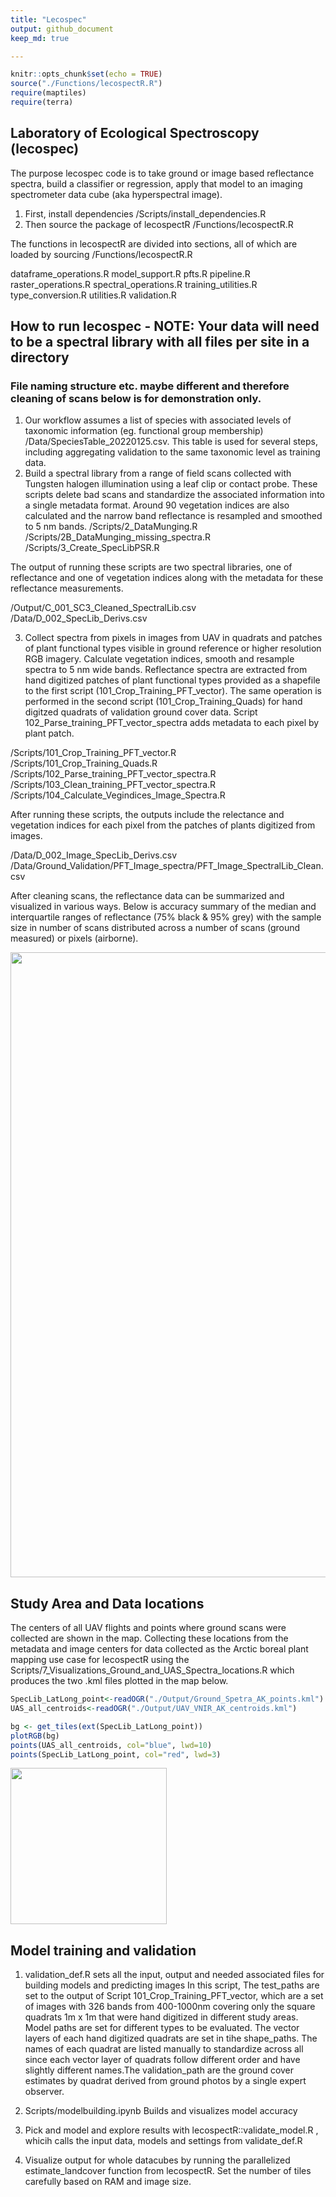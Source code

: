 ```yaml
---
title: "Lecospec"
output: github_document
keep_md: true

---
```


```r
knitr::opts_chunk$set(echo = TRUE)
source("./Functions/lecospectR.R")
require(maptiles)
require(terra)
```
## Laboratory of Ecological Spectroscopy (lecospec)
The purpose lecospec code is to take ground or image based reflectance spectra, build a classifier or regression,
apply that model to an imaging spectrometer data cube (aka hyperspectral image). 

1) First, install dependencies 
/Scripts/install_dependencies.R
2) Then source the package of lecospectR 
/Functions/lecospectR.R

The functions in lecospectR are divided into sections, all of which are loaded by sourcing /Functions/lecospectR.R

dataframe_operations.R
model_support.R
pfts.R
pipeline.R
raster_operations.R
spectral_operations.R
training_utilities.R
type_conversion.R
utilities.R
validation.R


## How to run lecospec - NOTE: Your data will need to be a spectral library with all files per site in a directory
### File naming structure etc. maybe different and therefore cleaning of scans below is for demonstration only.


1) Our workflow assumes a list of species with associated levels of taxonomic information (eg. functional group membership) 
/Data/SpeciesTable_20220125.csv. This table is used for several steps, including aggregating validation to the same taxonomic level as training data.
2) Build a spectral library from a range of field scans collected with Tungsten halogen illumination using a leaf clip or contact probe. 
These scripts delete bad scans and standardize the associated information into a single metadata format. Around 90 vegetation indices are 
also calculated and the narrow band reflectance is resampled and smoothed to 5 nm bands.
/Scripts/2_DataMunging.R                                     
/Scripts/2B_DataMunging_missing_spectra.R   
/Scripts/3_Create_SpecLibPSR.R

The output of running these scripts are two spectral libraries, one of reflectance and one of vegetation indices along with the metadata for these reflectance 
measurements.

/Output/C_001_SC3_Cleaned_SpectralLib.csv
/Data/D_002_SpecLib_Derivs.csv

3) Collect spectra from pixels in images from UAV in quadrats and patches of plant functional types visible in ground reference or higher 
resolution RGB imagery. Calculate vegetation indices, smooth and resample spectra to 5 nm wide bands. Reflectance spectra are extracted from 
hand digitized patches of plant functional types provided as a shapefile to the first script (101_Crop_Training_PFT_vector). The same operation is 
performed in the second script (101_Crop_Training_Quads) for hand digitzed quadrats of validation ground cover data.
Script 102_Parse_training_PFT_vector_spectra adds metadata to each pixel by plant patch. 

/Scripts/101_Crop_Training_PFT_vector.R                        
/Scripts/101_Crop_Training_Quads.R                             
/Scripts/102_Parse_training_PFT_vector_spectra.R              
/Scripts/103_Clean_training_PFT_vector_spectra.R              
/Scripts/104_Calculate_Vegindices_Image_Spectra.R              

After running these scripts, the outputs include the relectance and vegetation indices for each pixel from the patches of plants digitized from images.

/Data/D_002_Image_SpecLib_Derivs.csv
/Data/Ground_Validation/PFT_Image_spectra/PFT_Image_SpectralLib_Clean.csv

After cleaning scans, the reflectance data can be summarized and visualized in various ways. Below is accuracy
summary of the median and interquartile ranges of reflectance (75% black & 95% grey) with the sample size in 
number of scans distributed across a number of scans (ground measured) or pixels (airborne).

<img src="./Output/Fnc_grp1_spectral_profiles_PFT_IMG_SPECTRA_ALL.jpg" width="1000" height="1000">


## Study Area and Data locations
The centers of all UAV flights and points where ground scans were collected are shown in the map.
Collecting these locations from the metadata and image centers for data collected as the Arctic boreal plant mapping use case for lecospectR using the 
Scripts/7_Visualizations_Ground_and_UAS_Spectra_locations.R which produces the two .kml files plotted in the map below.
```r
SpecLib_LatLong_point<-readOGR("./Output/Ground_Spetra_AK_points.kml") 
UAS_all_centroids<-readOGR("./Output/UAV_VNIR_AK_centroids.kml") 

bg <- get_tiles(ext(SpecLib_LatLong_point))
plotRGB(bg)
points(UAS_all_centroids, col="blue", lwd=10)
points(SpecLib_LatLong_point, col="red", lwd=3)

```
<img src="./Output/StudyAreaGround_Airborne_Spectra_Locs.jpg" width="250" height="250">

## Model training and validation
1) validation_def.R sets all the input, output and needed associated files for building models and predicting images
In this script, The test_paths are set to the output of Script 101_Crop_Training_PFT_vector, which are a set of images with 326 bands from 400-1000nm covering only
the square quadrats 1m x 1m that were hand digitized in different study areas. Model paths are set for different types to be evaluated. The vector layers of each hand digitized
quadrats are set in tihe shape_paths. The names of each quadrat are listed manually to standardize across all since each vector layer of quadrats follow different order and have slightly 
different names.The validation_path are the ground cover estimates by quadrat derived from ground photos by a single expert observer. 

2) Scripts/modelbuilding.ipynb Builds and visualizes model accuracy

3) Pick and model and explore results with lecospectR::validate_model.R , whicih calls the input data, models and settings from validate_def.R

4) Visualize output for whole datacubes by running the parallelized estimate_landcover function from lecospectR. Set the number of tiles carefully
based on RAM and image size. 

